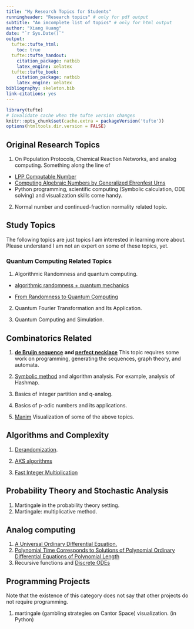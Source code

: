 ```yaml
---
title: "My Research Topics for Students"
runningheader: "Research topics" # only for pdf output
subtitle: "An imcomplete list of topics" # only for html output
author: "Xiang Huang"
date: "`r Sys.Date()`"
output:
  tufte::tufte_html: 
    toc: true
  tufte::tufte_handout:
    citation_package: natbib
    latex_engine: xelatex
  tufte::tufte_book:
    citation_package: natbib
    latex_engine: xelatex
bibliography: skeleton.bib
link-citations: yes
---
```


```r
library(tufte)
# invalidate cache when the tufte version changes
knitr::opts_chunk$set(cache.extra = packageVersion('tufte'))
options(htmltools.dir.version = FALSE)
```

## Original Research Topics

1. On Population Protocols, Chemical Reaction Networks, and analog computing. Something along the line of 

- [LPP Computable Number](https://arxiv.org/abs/2206.06594)
- [Computing Algebraic Numbers by Generalized Ehrenfest Urns](https://arxiv.org/pdf/1104.5643.pdf)
- Python programming, scientific computing (Symbolic calculation, ODE solving) and visualization skills come handy.

2. Normal number and continued-fraction normality related topic. 

## Study Topics

The following topics are just topics I am interested in learning more about. Please understand I am not an expert on some of these topics, yet. 

### Quantum Computing Related Topics

1. Algorithmic Randomness and quantum computing.

- [algorithmic randomness + quantum mechanics](https://www.math.ru.nl/~landsman/Jonas2019.pdf)
    
- [From Randomness to Quantum Computing](https://www.cs.auckland.ac.nz/~cristian/Compsci750/750_2019.pdf)

2. Quantum Fourier Transformation and Its Application. 

3. Quantum Computing and Simulation. 


## Combinatorics Related

1. [**de Bruijn sequence**](https://en.wikipedia.org/wiki/De_Bruijn_sequence) **and [perfect necklace](https://www.sciencedirect.com/science/article/abs/pii/S0885064X19300354)**
   This topic requires some work on programming, generating the sequences, graph theory, and automata.
  
2. [Symbolic method](https://en.wikipedia.org/wiki/Symbolic_method_(combinatorics)#:~:text=In%20combinatorics%2C%20the%20symbolic%20method,formulas%20for%20their%20generating%20functions) and algorithm analysis. For example, analysis of Hashmap. 

3. Basics of integer partition and q-analog.

4. Basics of p-adic numbers and its applications.

5. [Manim](https://github.com/3b1b/manim) Visualization of some of the above topics.

## Algorithms and Complexity

1. [Derandomization](https://www2.cs.sfu.ca/~kabanets/papers/chapter.pdf). 

2. [AKS algorithms](https://www.google.com/search?q=AKS+algorithms&oq=AKS+algorithms&aqs=chrome..69i57j0i10i22i30i625j0i390l4.3674j0j7&sourceid=chrome&ie=UTF-8&safe=active&ssui=on)

3. [Fast Integer Multiplication](https://ivv5hpp.uni-muenster.de/u/cl/WS2007-8/mult.pdf)

## Probability Theory and Stochastic Analysis

1. Martingale in the probability theory setting. 
2. Martingale: multiplicative method. 

## Analog computing
1. [A Universal Ordinary Differential Equation.](A Universal Ordinary Differential Equation)
2. [Polynomial Time Corresponds to Solutions of Polynomial Ordinary Differential Equations of Polynomial Length](https://arxiv.org/abs/1601.05360)
3. Recursive functions and [Discrete ODEs](https://arxiv.org/abs/2209.12168)

## Programming Projects
Note that the existence of this category does not say that other projects do not require programming. 

1. martingale (gambling strategies on Cantor Space) visualization. (in Python)


